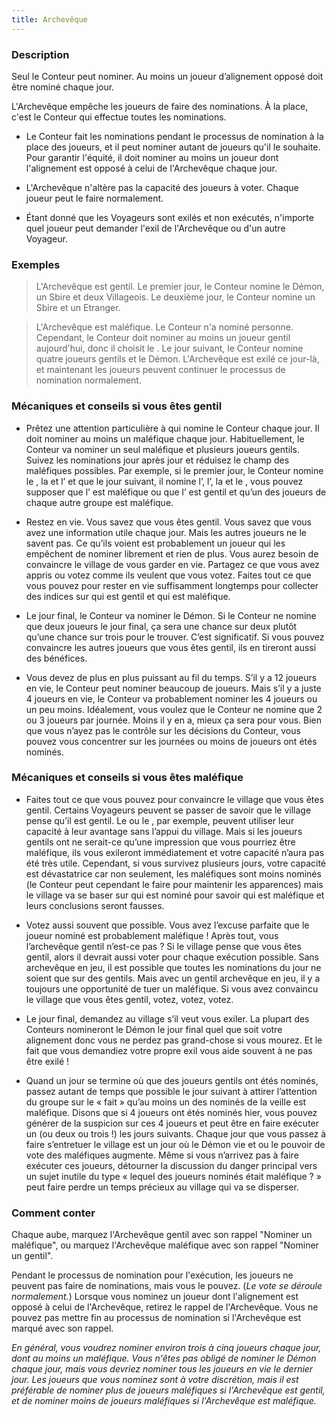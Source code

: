 ```yaml
---
title: Archevêque
---
```



<Role ARCHEVEQUE header />

### Description

Seul le Conteur peut nominer. Au moins un joueur d’alignement opposé doit être nominé chaque jour.

L'Archevêque empêche les joueurs de faire des nominations. À la place, c'est le Conteur qui effectue toutes les nominations. 

-   Le Conteur fait les nominations pendant le processus de nomination à la place des joueurs, et il peut nominer autant de joueurs qu'il le souhaite. Pour garantir l'équité, il doit nominer au moins un joueur dont l'alignement est opposé à celui de l'Archevêque chaque jour. 

-   L'Archevêque n'altère pas la capacité des joueurs à voter. Chaque joueur peut le faire normalement. 

-   Étant donné que les Voyageurs sont exilés et non exécutés, n'importe quel joueur peut demander l'exil de l'Archevêque ou d'un autre Voyageur. 

### Exemples

> L'Archevêque est gentil. Le premier jour, le Conteur nomine le Démon, un Sbire et deux Villageois. Le deuxième jour, le Conteur nomine un Sbire et un Etranger.

> L'Archevêque est maléfique. Le Conteur n'a nominé personne. Cependant, le Conteur doit nominer au moins un joueur gentil aujourd'hui, donc il choisit le <Role MENESTREL />. Le jour suivant, le Conteur nomine quatre joueurs gentils et le Démon. L'Archevêque est exilé ce jour-là, et maintenant les joueurs peuvent continuer le processus de nomination normalement. 

### Mécaniques et conseils si vous êtes gentil

- Prêtez une attention particulière à qui nomine le Conteur chaque jour. Il doit nominer au moins un maléfique chaque jour. Habituellement, le Conteur va nominer un seul maléfique et plusieurs joueurs gentils. Suivez les nominations jour après jour et réduisez le champ des maléfiques possibles. Par exemple, si le premier jour, le Conteur nomine le <Role FOU />, la <Role FEMME_DE_CHAMBRE /> et l’<Role INVENTEUR /> et que le jour suivant, il nomine l’<Role INVENTEUR />, l’<Role EXORCISTE />, la <Role MAMIE /> et le <Role MARIN />, vous pouvez supposer que l’<Role INVENTEUR /> est maléfique ou que l’<Role INVENTEUR /> est gentil et qu’un des joueurs de chaque autre groupe est maléfique.

- Restez en vie. Vous savez que vous êtes gentil. Vous savez que vous avez une information utile chaque jour. Mais les autres joueurs ne le savent pas. Ce qu’ils voient est probablement un joueur qui les empêchent de nominer librement et rien de plus. Vous aurez besoin de convaincre le village de vous garder en vie. Partagez ce que vous avez appris ou votez comme ils veulent que vous votez. Faites tout ce que vous pouvez pour rester en vie suffisamment longtemps pour collecter des indices sur qui est gentil et qui est maléfique.

- Le jour final, le Conteur va nominer le Démon. Si le Conteur ne nomine que deux joueurs le jour final, ça sera une chance sur deux plutôt qu’une chance sur trois pour le trouver. C’est significatif. Si vous pouvez convaincre les autres joueurs que vous êtes gentil, ils en tireront aussi des bénéfices.

- Vous devez de plus en plus puissant au fil du temps. S’il y a 12 joueurs en vie, le Conteur peut nominer beaucoup de joueurs. Mais s’il y a juste 4 joueurs en vie, le Conteur va probablement nominer les 4 joueurs ou un peu moins. Idéalement, vous voulez que le Conteur ne nomine que 2 ou 3 joueurs par journée. Moins il y en a, mieux ça sera pour vous. Bien que vous n’ayez pas le contrôle sur les décisions du Conteur, vous pouvez vous concentrer sur les journées ou moins de joueurs ont étés nominés.

### Mécaniques et conseils si vous êtes maléfique

- Faites tout ce que vous pouvez pour convaincre le village que vous êtes gentil. Certains Voyageurs peuvent se passer de savoir que le village pense qu’il est gentil. Le <Role MAGISTRAT /> ou le <Role NECROMANT />, par exemple, peuvent utiliser leur capacité à leur avantage sans l’appui du village. Mais si les joueurs gentils ont ne serait-ce qu’une impression que vous pourriez être maléfique, ils vous exileront immédiatement et votre capacité n’aura pas été très utile. Cependant, si vous survivez plusieurs jours, votre capacité est dévastatrice car non seulement, les maléfiques sont moins nominés (le Conteur peut cependant le faire pour maintenir les apparences) mais le village va se baser sur qui est nominé pour savoir qui est maléfique et leurs conclusions seront fausses.

- Votez aussi souvent que possible. Vous avez l’excuse parfaite que le joueur nominé est probablement maléfique ! Après tout, vous l’archevêque gentil n’est-ce pas ? Si le village pense que vous êtes gentil, alors il devrait aussi voter pour chaque exécution possible. Sans archevêque en jeu, il est possible que toutes les nominations du jour ne soient que sur des gentils. Mais avec un gentil archevêque en jeu, il y a toujours une opportunité de tuer un maléfique. Si vous avez convaincu le village que vous êtes gentil, votez, votez, votez.

- Le jour final, demandez au village s’il veut vous exiler. La plupart des Conteurs nomineront le Démon le jour final quel que soit votre alignement donc vous ne perdez pas grand-chose si vous mourez. Et le fait que vous demandiez votre propre exil vous aide souvent à ne pas être exilé !

- Quand un jour se termine où que des joueurs gentils ont étés nominés, passez autant de temps que possible le jour suivant à attirer l’attention du groupe sur le « fait » qu’au moins un des nominés de la veille est maléfique. Disons que si 4 joueurs ont étés nominés hier, vous pouvez générer de la suspicion sur ces 4 joueurs et peut être en faire exécuter un (ou deux ou trois !) les jours suivants. Chaque jour que vous passez à faire s’entretuer le village est un jour où le Démon vie et ou le pouvoir de vote des maléfiques augmente. Même si vous n’arrivez pas à faire exécuter ces joueurs, détourner la discussion du danger principal vers un sujet inutile du type « lequel des joueurs nominés était maléfique ? » peut faire perdre un temps précieux au village qui va se disperser.

### Comment conter

Chaque aube, marquez l'Archevêque gentil avec son rappel "Nominer un maléfique", ou marquez l'Archevêque maléfique avec son rappel "Nominer un gentil". 

Pendant le processus de nomination pour l'exécution, les joueurs ne peuvent pas faire de nominations, mais vous le pouvez. (_Le vote se déroule normalement._) Lorsque vous nominez un joueur dont l'alignement est opposé à celui de l'Archevêque, retirez le rappel de l'Archevêque. Vous ne pouvez pas mettre fin au processus de nomination si l'Archevêque est marqué avec son rappel. 

_En général, vous voudrez nominer environ trois à cinq joueurs chaque jour, dont au moins un maléfique. Vous n'êtes pas obligé de nominer le Démon chaque jour, mais vous devriez nominer tous les joueurs en vie le dernier jour. Les joueurs que vous nominez sont à votre discrétion, mais il est préférable de nominer plus de joueurs maléfiques si l'Archevêque est gentil, et de nominer moins de joueurs maléfiques si l'Archevêque est maléfique._